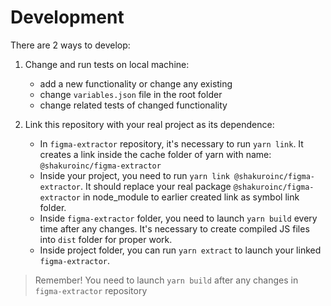 # Development

There are 2 ways to develop:

1. Change and run tests on local machine:

   - add a new functionality or change any existing
   - change `variables.json` file in the root folder
   - change related tests of changed functionality

2. Link this repository with your real project as its dependence:
   - In `figma-extractor` repository, it's necessary to run `yarn link`. It creates a link inside the cache folder of yarn with name: `@shakuroinc/figma-extractor`
   - Inside your project, you need to run `yarn link @shakuroinc/figma-extractor`. It should replace your real package `@shakuroinc/figma-extractor` in node_module to earlier created link as symbol link folder.
   - Inside `figma-extractor` folder, you need to launch `yarn build` every time after any changes. It's necessary to create compiled JS files into `dist` folder for proper work.
   - Inside project folder, you can run `yarn extract` to launch your linked `figma-extractor`.

> Remember! You need to launch `yarn build` after any changes in `figma-extractor` repository
